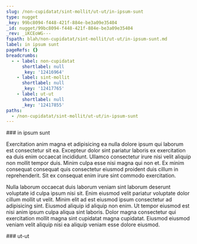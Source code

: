```yaml
---
slug: /non-cupidatat/sint-mollit/ut-ut/in-ipsum-sunt
type: nugget
_key: 99bc8094-f448-421f-884e-be3a09e35404
_id: nugget/99bc8094-f448-421f-884e-be3a09e35404
_rev: _iKCEoWG---
fspath: blah/non-cupidatat/sint-mollit/ut-ut/in-ipsum-sunt.md
label: in ipsum sunt
pageRefs: {}
breadcrumbs:
  - - label: non-cupidatat
      shortlabel: null
      _key: '12416964'
    - label: sint-mollit
      shortlabel: null
      _key: '12417765'
    - label: ut-ut
      shortlabel: null
      _key: '12417855'
paths:
  - /non-cupidatat/sint-mollit/ut-ut/in-ipsum-sunt
---
```


<NuggetArea>
<Nugget slug="/non-cupidatat/sint-mollit/ut-ut/in-ipsum-sunt" type="nugget" _key="99bc8094-f448-421f-884e-be3a09e35404" _id="nugget/99bc8094-f448-421f-884e-be3a09e35404" _rev="_iKCEoWG---" fspath="blah/non-cupidatat/sint-mollit/ut-ut/in-ipsum-sunt.md" label="in ipsum sunt" paths="/non-cupidatat/sint-mollit/ut-ut/in-ipsum-sunt">
<NuggetBody>
### in ipsum sunt

Exercitation anim magna et adipisicing ea nulla dolore ipsum qui laborum est consectetur sit ea. Excepteur dolor sint pariatur laboris ex exercitation ea duis enim occaecat incididunt. Ullamco consectetur irure nisi velit aliquip non mollit tempor duis. Minim culpa esse nisi magna qui non et. Ex minim consequat consequat quis consectetur eiusmod proident duis cillum in reprehenderit. Sit ex consequat enim irure sint commodo exercitation.

Nulla laborum occaecat duis laborum veniam sint laborum deserunt voluptate id culpa ipsum nisi sit. Enim eiusmod velit pariatur voluptate dolor cillum mollit ut velit. Minim elit ad est eiusmod ipsum consectetur ad adipisicing sint. Eiusmod aliquip id aliquip non enim. Ut tempor eiusmod est nisi anim ipsum culpa aliqua sint laboris. Dolor magna consectetur qui exercitation mollit magna sint cupidatat magna cupidatat. Eiusmod eiusmod veniam velit aliquip nisi ea aliquip veniam esse dolore eiusmod.

</NuggetBody>
<Breadcrumbs>
<Crumbs>
<Crumb _key="12416964" label="non-cupidatat" /><Crumb _key="12417765" label="sint-mollit" /><Crumb _key="12417855" label="ut-ut" />
</Crumbs>
</Breadcrumbs>
</Nugget>

<NuggetsInbound>
</NuggetsInbound>
<NuggetsOutbound>
</NuggetsOutbound>
</NuggetArea>
<PassagesInbound>
<Passage direction="inbound" type="passage" _key="12417855" _id="passage/12417855" _rev="_iKCEoWC---" label="ut-ut" passage="ut-ut" fspath="blah/non-cupidatat/sint-mollit/ut-ut" paths="/non-cupidatat/sint-mollit/ut-ut" slug="/non-cupidatat/sint-mollit/ut-ut">
<NuggetBody>
### ut-ut

</NuggetBody>
<Breadcrumbs>
<Crumbs>
<Crumb _key="12416964" label="non-cupidatat" /><Crumb _key="12417765" label="sint-mollit" />
</Crumbs>
</Breadcrumbs>
</Passage>

</PassagesInbound>
<PassagesOutbound>
</PassagesOutbound>